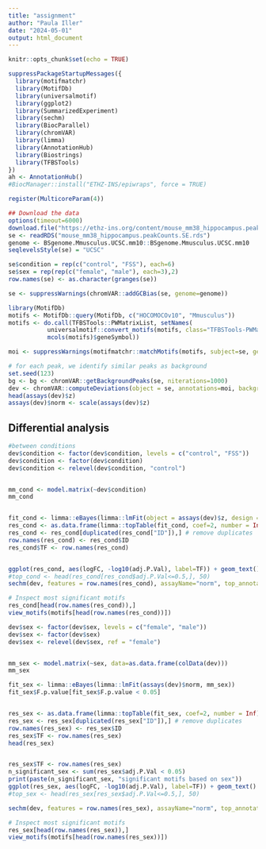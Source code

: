```yaml
---
title: "assignment"
author: "Paula Iller"
date: "2024-05-01"
output: html_document
---
```


```r
knitr::opts_chunk$set(echo = TRUE)
```

```r
suppressPackageStartupMessages({
  library(motifmatchr)
  library(MotifDb)
  library(universalmotif)
  library(ggplot2)
  library(SummarizedExperiment) 
  library(sechm)
  library(BiocParallel)
  library(chromVAR)
  library(limma) 
  library(AnnotationHub)
  library(Biostrings)
  library(TFBSTools)
})
ah <- AnnotationHub()
#BiocManager::install("ETHZ-INS/epiwraps", force = TRUE) 

register(MulticoreParam(4))

```


```r
## Download the data
options(timeout=6000)
download.file("https://ethz-ins.org/content/mouse_mm38_hippocampus.peakCounts.SE.rds", "mouse_mm38_hippocampus.peakCounts.SE.rds")
se <- readRDS("mouse_mm38_hippocampus.peakCounts.SE.rds")
genome <- BSgenome.Mmusculus.UCSC.mm10::BSgenome.Mmusculus.UCSC.mm10
seqlevelsStyle(se) = "UCSC"
```

```r
se$condition = rep(c("control", "FSS"), each=6)
se$sex = rep(rep(c("female", "male"), each=3),2)
row.names(se) <- as.character(granges(se))

se <- suppressWarnings(chromVAR::addGCBias(se, genome=genome))

library(MotifDb)
motifs <- MotifDb::query(MotifDb, c("HOCOMOCOv10", "Mmusculus"))
motifs <- do.call(TFBSTools::PWMatrixList, setNames(
           universalmotif::convert_motifs(motifs, class="TFBSTools-PWMatrix"),
           mcols(motifs)$geneSymbol))

moi <- suppressWarnings(motifmatchr::matchMotifs(motifs, subject=se, genome=genome))

# for each peak, we identify similar peaks as background
set.seed(123)
bg <- bg <- chromVAR::getBackgroundPeaks(se, niterations=1000)
dev <- chromVAR::computeDeviations(object = se, annotations=moi, background_peaks=bg)
head(assays(dev)$z)
assays(dev)$norm <- scale(assays(dev)$z)
```

## Differential analysis 

```r
#between conditions
dev$condition <- factor(dev$condition, levels = c("control", "FSS"))
dev$condition <- factor(dev$condition)
dev$condition <- relevel(dev$condition, "control")


mm_cond <- model.matrix(~dev$condition)
mm_cond


fit_cond <- limma::eBayes(limma::lmFit(object = assays(dev)$z, design = mm_cond))
res_cond <- as.data.frame(limma::topTable(fit_cond, coef=2, number = Inf))
res_cond <- res_cond[duplicated(res_cond["ID"]),] # remove duplicates
row.names(res_cond) <- res_cond$ID
res_cond$TF <- row.names(res_cond)


ggplot(res_cond, aes(logFC, -log10(adj.P.Val), label=TF)) + geom_text()
#top_cond <- head(res_cond[res_cond$adj.P.Val<=0.5,], 50)
sechm(dev, features = row.names(res_cond), assayName="norm", top_annotation = c("condition", "depth"))

# Inspect most significant motifs
res_cond[head(row.names(res_cond)),]
view_motifs(motifs[head(row.names(res_cond))])
```

```r
dev$sex <- factor(dev$sex, levels = c("female", "male"))
dev$sex <- factor(dev$sex)
dev$sex <- relevel(dev$sex, ref = "female")


mm_sex <- model.matrix(~sex, data=as.data.frame(colData(dev)))
mm_sex

fit_sex <- limma::eBayes(limma::lmFit(assays(dev)$norm, mm_sex))
fit_sex$F.p.value[fit_sex$F.p.value < 0.05]


res_sex <- as.data.frame(limma::topTable(fit_sex, coef=2, number = Inf))
res_sex <- res_sex[duplicated(res_sex["ID"]),] # remove duplicates
row.names(res_sex) <- res_sex$ID
res_sex$TF <- row.names(res_sex)
head(res_sex)


res_sex$TF <- row.names(res_sex)
n_significant_sex <- sum(res_sex$adj.P.Val < 0.05)
print(paste(n_significant_sex, "significant motifs based on sex"))
ggplot(res_sex, aes(logFC, -log10(adj.P.Val), label=TF)) + geom_text() 
#top_sex <- head(res_sex[res_sex$adj.P.Val<=0.5,], 50)

sechm(dev, features = row.names(res_sex), assayName="norm", top_annotation = c("sex", "depth"))

# Inspect most significant motifs
res_sex[head(row.names(res_sex)),]
view_motifs(motifs[head(row.names(res_sex))])
```


